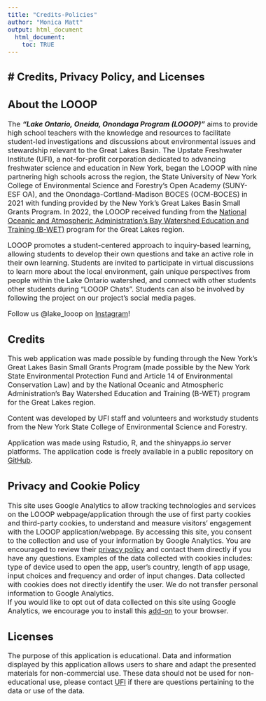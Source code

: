 ```yaml
---
title: "Credits-Policies"
author: "Monica Matt"
output: html_document
  html_document:
    toc: TRUE
---
```

# Credits, Privacy Policy, and Licenses
---  
<style type = "text/css">
  body{
  font-size: 12pt;
  }
</style>

## About the LOOOP  
The _**"Lake Ontario, Oneida, Onondaga Program (LOOOP)"**_ aims to provide high school teachers with the knowledge and resources to facilitate student-led investigations and discussions about environmental issues and stewardship relevant to the Great Lakes Basin. The Upstate Freshwater Institute (UFI), a not-for-profit corporation dedicated to advancing freshwater science and education in New York, began the LOOOP with nine partnering high schools across the region, the State University of New York College of Environmental Science and Forestry's Open Academy (SUNY-ESF OA), and the Onondaga-Cortland-Madison BOCES (OCM-BOCES) in 2021 with funding provided by the New York's Great Lakes Basin Small Grants Program. In 2022, the LOOOP received funding from the [National Oceanic and Atmospheric Administration's Bay Watershed Education and Training (B-WET)](https://sanctuaries.noaa.gov/bwet/greatlakes/) program for the Great Lakes region.

LOOOP promotes a student-centered approach to inquiry-based learning, allowing students to develop their own questions and take an active role in their own learning. Students are invited to participate in virtual discussions to learn more about the local environment, gain unique perspectives from people within the Lake Ontario watershed, and connect with other students other students during "LOOOP Chats". Students can also be involved by following the project on our project's social media pages.  
  
  Follow us @lake_looop on [Instagram](https://www.instagram.com/lake_looop/)!

## Credits  
This web application was made possible by funding through the New York's Great Lakes Basin Small Grants Program (made possible by the New York State Environmental Protection Fund and Article 14 of Environmental Conservation Law) and by the National Oceanic and Atmospheric Administration's Bay Watershed Education and Training (B-WET) program for the Great Lakes region.  
  
Content was developed by UFI staff and volunteers and workstudy students from the New York State College of Environmental Science and Forestry.  

Application was made using Rstudio, R, and the shinyapps.io server platforms. The application code is freely available in a public repository on [GitHub](https://github.com/mamatt-17/LOOOP).
  
## Privacy and Cookie Policy  
This site uses Google Analytics to allow tracking technologies and services on the LOOOP webpage/application through the use of first party cookies and third-party cookies, to understand and measure visitors' engagement with the LOOOP application/webpage. By accessing this site, you consent to the collection and use of your information by Google Analytics. You are encouraged to review their [privacy policy](https://policies.google.com/privacy?hl=en) and contact them directly if you have any questions. Examples of the data collected with cookies includes: type of device used to open the app, user's country, length of app usage, input choices and frequency and order of input changes. Data collected with cookies does not directly identify the user. We do not transfer personal information to Google Analytics.  
If you would like to opt out of data collected on this site using Google Analytics, we encourage you to install this [add-on](https://tools.google.com/dlpage/gaoptout/?hl=en-GB) to your browser.

## Licenses  
The purpose of this application is educational. Data and information displayed by this application allows users to share and adapt the presented materials for non-commercial use. These data should not be used for non-educational use, please contact [UFI](UFIContact@upstatefreshwater.org) if there are questions pertaining to the data or use of the data.